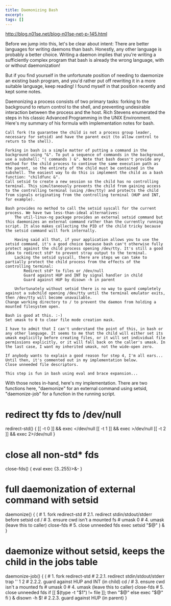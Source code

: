 ```yaml
---
title: Daemonizing Bash
excerpt:
tags: []
---
```


http://blog.n01se.net/blog-n01se-net-p-145.html


Before we jump into this, let's be clear about intent: There are better languages for writing daemons than bash. Honestly, any other language is probably a better choice. Writing a daemon implies that you're writing a sufficiently complex program that bash is already the wrong language, with or without daemonization!

But if you find yourself in the unfortunate position of needing to daemonize an existing bash program, and you'd rather put off rewriting it in a more suitable language, keep reading! I found myself in that position recently and kept some notes.

Daemonizing a process consists of two primary tasks: forking to the background to return control to the shell, and preventing undesirable interaction between the process and the host. Rich Stevens enumerated the steps in his classic Advanced Programming in the UNIX Environment. Here's my summary of his formula with implementation notes for bash.

    Call fork (to guarantee the child is not a process group leader, necessary for setsid) and have the parent exit (to allow control to return to the shell).

    Forking in bash is a simple matter of putting a command in the background using "&". To put a sequence of commands in the background, use a subshell: "( commands ) &". Note that bash doesn't provide any method for the child process to continue the same execution path as the parent, so the entirety of the child must be contained in the subshell. The easiest way to do this is implement the child as a bash function: "childfunc &".
    Call setsid to create a new session so the child has no controlling terminal. This simultaneously prevents the child from gaining access to the controlling terminal (using /dev/tty) and protects the child from signals originating from the controlling terminal (HUP and INT, for example).

    Bash provides no method to call the setsid syscall for the current process. We have two less-than-ideal alternatives:
        The util-linux-ng package provides an external setsid command but this daemonizes an external command rather than the currently running script. It also makes collecting the PID of the child tricky because the setsid command will fork internally.

        Having said all that, if your application allows you to use the setsid command, it's a good choice because bash can't otherwise fully protect against the child process opening /dev/tty. It's still a good idea to redirect std* to prevent stray output to the terminal.
        Lacking the setsid syscall, there are steps we can take to partially protect the child process from the effects of the controlling terminal:
            Redirect std* to files or /dev/null
            Guard against HUP and INT by signal handler in child
            Guard against HUP by disown -h in parent

        Unfortunately without setsid there is no way to guard completely against a subchild opening /dev/tty until the terminal emulator exits, then /dev/tty will become unavailable.
    Change working directory to / to prevent the daemon from holding a mounted filesystem open.

    Bash is good at this. :-)
    Set umask to 0 to clear file mode creation mask.

    I have to admit that I can't understand the point of this, in bash or any other language. It seems to me that the child will either set its umask explicitly before creating files, or it will set individual file permissions explicitly, or it will fall back on the caller's umask. In the last case, I want my inherited umask, not the wide-open zero.

    If anybody wants to explain a good reason for step 4, I'm all ears... Until then, it's commented out in my implementation below.
    Close unneeded file descriptors.

    This step is fun in bash using eval and brace expansion...

With those notes in-hand, here's my implementation. There are two
functions here, "daemonize" for an external command using setsid,
"daemonize-job" for a function in the running script.
# redirect tty fds to /dev/null
redirect-std() {
    [[ -t 0 ]] && exec </dev/null
    [[ -t 1 ]] && exec >/dev/null
    [[ -t 2 ]] && exec 2>/dev/null
}
 
# close all non-std* fds
close-fds() {
    eval exec {3..255}\>\&-
}
 
# full daemonization of external command with setsid
daemonize() {
    (                   # 1. fork
        redirect-std    # 2.1. redirect stdin/stdout/stderr before setsid
        cd /            # 3. ensure cwd isn't a mounted fs
        # umask 0       # 4. umask (leave this to caller)
        close-fds       # 5. close unneeded fds
        exec setsid "$@"
    ) &
}
 
# daemonize without setsid, keeps the child in the jobs table
daemonize-job() {
    (                   # 1. fork
        redirect-std    # 2.2.1. redirect stdin/stdout/stderr
        trap '' 1 2     # 2.2.2. guard against HUP and INT (in child)
        cd /            # 3. ensure cwd isn't a mounted fs
        # umask 0       # 4. umask (leave this to caller)
        close-fds       # 5. close unneeded fds
        if [[ $(type -t "$1") != file ]]; then
            "$@"
        else
            exec "$@"
        fi
    ) &
    disown -h $!       # 2.2.3. guard against HUP (in parent)
}
